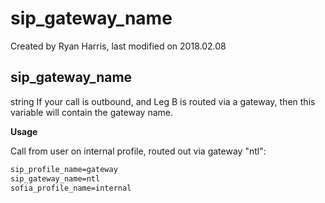 
# sip_gateway_name 

 Created by  Ryan Harris, last modified on 2018.02.08

## sip_gateway_name

string If your call is outbound, and Leg B is routed via a gateway, then this variable will contain the gateway name.

**Usage**

Call from user on internal profile, routed out via gateway "ntl":

```xml
sip_profile_name=gateway
sip_gateway_name=ntl
sofia_profile_name=internal
```


